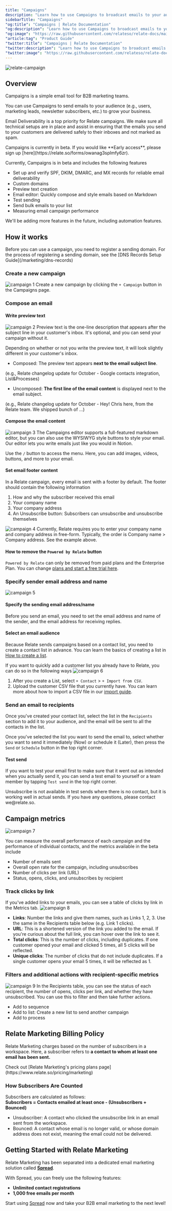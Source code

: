 ```yaml
---
title: "Campaigns"
description: "Learn how to use Campaigns to broadcast emails to your audience."
sidebarTitle: "Campaigns"
"og:title": "Campaigns | Relate Documentation"
"og:description": "Learn how to use Campaigns to broadcast emails to your audience."
"og:image": "https://raw.githubusercontent.com/relateso/relate-docs/main/docs/images/relatecampaigns.png"
"article:tag": "Product Guide"
"twitter:title": "Campaigns | Relate Documentation"
"twitter:description": "Learn how to use Campaigns to broadcast emails to your audience."
"twitter:image": "https://raw.githubusercontent.com/relateso/relate-docs/main/docs/images/relatecampaigns.png"
---
```


![relate-campaign](/images/features/relatecampaigns.png)

## Overview

Campaigns is a simple email tool for B2B marketing teams. 

You can use Campaigns to send emails to your audience (e.g., users, marketing leads, newsletter subscribers, etc.) to grow your business.

Email Deliverability is a top priority for Relate campaigns.
We make sure all technical setups are in place and assist in ensuring that the emails you send to your customers are delivered safely to their inboxes and not marked as spam.

<Note>
  Campaigns is currently in beta. If you would like **Early access**, please sign up [here](https://relate.so/forms/owanag3splmfy6zr).
</Note>

Currently, Campaigns is in beta and includes the following features 

- Set up and verify SPF, DKIM, DMARC, and MX records for reliable email deliverability
- Custom domains
- Preview text creation
- Email editor: Quickly compose and style emails based on Markdown
- Test sending
- Send bulk emails to your list
- Measuring email campaign performance

We'll be adding more features in the future, including automation features. 

## How it works
<Note>
  Before you can use a campaign, you need to register a sending domain. For the process of registering a sending domain, see the [DNS Records Setup Guide](/marketing/dns-records)
</Note>

### Create a new campaign
![campaign 1](/images/features/add-new-campaign.png)
Create a new campaign by clicking the `+ Campaign` button in the Campaigns page.

### Compose an email
#### Write preview text
![campaign 2](/images/features/campaign-preview-text.png)
Preview text is the one-line description that appears after the subject line in your customer's inbox.
It's optional, and you can send your campaign without it.

Depending on whether or not you write the preview text, it will look slightly different in your customer's inbox.
- Composed: The preview text appears **next to the email subject line**.

(e.g., Relate changelog update for October - Google contacts integration, List&Processes)

- Uncomposed: **The first line of the email content** is displayed next to the email subject.

(e.g., Relate changelog update for October - Hey! Chris here, from the Relate team. We shipped bunch of ...)

#### Compose the email content
![campaign 3](/images/features/email-editor.png)
The Campaigns editor supports a full-featured markdown editor, but you can also use the WYSIWYG style buttons to style your email.
Our editor lets you write emails just like you would in Notion.

Use the `/` button to access the menu. Here, you can add images, videos, buttons, and more to your email.

#### Set email footer content
In a Relate campaign, every email is sent with a footer by default.
The footer should contain the following information
1. How and why the subscriber received this email
2. Your company name
3. Your company address
4. An Unsubscribe button: Subscribers can unsubscribe and unsubscribe themselves

![campaign 4](/images/features/email-footer.png)
Currently, Relate requires you to enter your company name and company address in free-form.
Typically, the order is Company name > Company address. See the example above.

#### How to remove the `Powered by Relate` button
`Powered by Relate` can only be removed from paid plans and the Enterprise Plan.
You can change [plans and start a free trial here](https://admin.relate.so/workspaces/settings/plans).

### Specify sender email address and name
![campaign 5](/images/features/sender-identification.png)

#### Specify the sending email address/name
Before you send an email, you need to set the email address and name of the sender, and the email address for receiving replies.

#### Select an email audience
Because Relate sends campaigns based on a contact list, you need to create a contact list in advance.
You can learn the basics of creating a list in [How to create a list](https://www.relate.so/changelog/lists-and-processes).

If you want to quickly add a customer list you already have to Relate, you can do so in the following ways
![campaign 6](/images/features/campaign-import-csv.png)
1. After you create a List, select `+ Contact` > `+ Import from CSV`.
2. Upload the customer CSV file that you currently have. You can learn more about how to import a CSV file in our [import guide](setup/import).

### Send an email to recipients
Once you've created your contact list, select the list in the `Recipients` section to add it to your audience, and the email will be sent to all the contacts in the list.

Once you've selected the list you want to send the email to, select whether you want to send it immediately (Now) or schedule it (Later), then press the `Send` or `Schedule` button in the top right corner.

#### Test send
If you want to test your email first to make sure that it went out as intended when you actually send it, you can send a test email to yourself or a team member by tapping `Test send` in the top right corner.

<Info>
Unsubscribe is not available in test sends where there is no contact, but it is working well in actual sends. If you have any questions, please contact we@relate.so.
</Info>


## Campaign metrics
![campaign 7](/images/features/campaign-metrics.png)

You can measure the overall performance of each campaign and the performance of individual contacts, and the metrics available in the beta include

- Number of emails sent
- Overall open rate for the campaign, including unsubscribes
- Number of clicks per link (URL)
- Status, opens, clicks, and unsubscribes by recipient

### Track clicks by link
If you've added links to your emails, you can see a table of clicks by link in the Metrics tab.
![campaign 8](/images/features/campaign-link-metrics.png)
- **Links**: Number the links and give them names, such as Links 1, 2, 3. Use the same in the Recipients table below (e.g. Link 1 clicks).
- **URL**: This is a shortened version of the link you added to the email. If you're curious about the full link, you can hover over the link to see it.
- **Total clicks**: This is the number of clicks, including duplicates. If one customer opened your email and clicked 5 times, all 5 clicks will be reflected.
- **Unique clicks**: The number of clicks that do not include duplicates. If a single customer opens your email 5 times, it will be reflected as 1.

### Filters and additional actions with recipient-specific metrics
![campaign 9](/images/features/campaign-recipients-metrics.png)
In the Recipients table, you can see the status of each recipient, the number of opens, clicks per link, and whether they have unsubscribed. You can use this to filter and then take further actions.

- Add to sequence
- Add to list: Create a new list to send another campaign
- Add to process

## Relate Marketing Billing Policy
Relate Marketing charges based on the number of subscribers in a workspace. Here, a subscriber refers to **a contact to whom at least one email has been sent.**

<Note>
  Check out [Relate Marketing's pricing plans page](https://www.relate.so/pricing/marketing)
</Note>

### How Subscribers Are Counted
Subscribers are calculated as follows:  
**Subscribers = Contacts emailed at least once  - (Unsubscribers + Bounced)**
 - Unsubscriber: A contact who clicked the unsubscribe link in an email sent from the workspace.
 - Bounced: A contact whose email is no longer valid, or whose domain address does not exist, meaning the email could not be delivered.


## Getting Started with Relate Marketing
Relate Marketing has been separated into a dedicated email marketing solution called <strong><a href="https://www.spread.so/">Spread</a></strong>.

With Spread, you can freely use the following features:
- **Unlimited contact registrations**
- **1,000 free emails per month**

Start using [Spread](https://www.spread.so/) now and take your B2B email marketing to the next level!